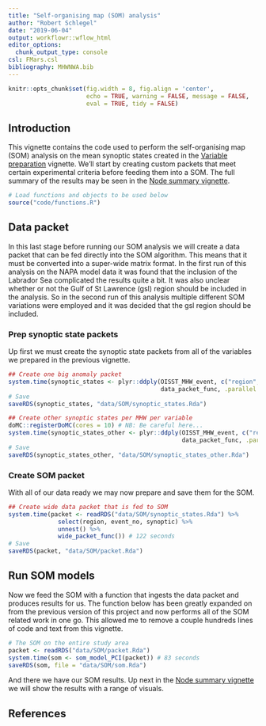 ```yaml
---
title: "Self-organising map (SOM) analysis"
author: "Robert Schlegel"
date: "2019-06-04"
output: workflowr::wflow_html
editor_options:
  chunk_output_type: console
csl: FMars.csl
bibliography: MHWNWA.bib
---
```


```r
knitr::opts_chunk$set(fig.width = 8, fig.align = 'center',
                      echo = TRUE, warning = FALSE, message = FALSE, 
                      eval = TRUE, tidy = FALSE)
```

## Introduction

This vignette contains the code used to perform the self-organising map (SOM) analysis on the mean synoptic states created in the [Variable preparation](https://robwschlegel.github.io/MHWNWA/var-prep.html) vignette. We'll start by creating custom packets that meet certain experimental criteria before feeding them into a SOM. The full summary of the results may be seen in the [Node summary vignette](https://robwschlegel.github.io/MHWNWA/node-summary.html).

```r
# Load functions and objects to be used below
source("code/functions.R")
```

## Data packet

In this last stage before running our SOM analysis we will create a data packet that can be fed directly into the SOM algorithm. This means that it must be converted into a super-wide matrix format. In the first run of this analysis on the NAPA model data it was found that the inclusion of the Labrador Sea complicated the results quite a bit. It was also unclear whether or not the Gulf of St Lawrence (gsl) region should be included in the analysis. So in the second run of this analysis multiple different SOM variations were employed and it was decided that the gsl region should be included.

### Prep synoptic state packets

Up first we must create the synoptic state packets from all of the variables we prepared in the previous vignette.

```r
## Create one big anomaly packet
system.time(synoptic_states <- plyr::ddply(OISST_MHW_event, c("region", "event_no"),
                                           data_packet_func, .parallel = T)) # 204 seconds
# Save
saveRDS(synoptic_states, "data/SOM/synoptic_states.Rda")

## Create other synoptic states per MHW per variable
doMC::registerDoMC(cores = 10) # NB: Be careful here...
system.time(synoptic_states_other <- plyr::ddply(OISST_MHW_event, c("region", "event_no"),
                                                 data_packet_func, .parallel = T, df = ALL_other)) # 122 seconds
# Save
saveRDS(synoptic_states_other, "data/SOM/synoptic_states_other.Rda")
```

### Create SOM packet

With all of our data ready we may now prepare and save them for the SOM.

```r
## Create wide data packet that is fed to SOM
system.time(packet <- readRDS("data/SOM/synoptic_states.Rda") %>%
              select(region, event_no, synoptic) %>%
              unnest() %>%
              wide_packet_func()) # 122 seconds
# Save
saveRDS(packet, "data/SOM/packet.Rda")
```

## Run SOM models

Now we feed the SOM with a function that ingests the data packet and produces results for us. The function below has been greatly expanded on from the previous version of this project and now performs all of the SOM related work in one go. This allowed me to remove a couple hundreds lines of code and text from this vignette.

```r
# The SOM on the entire study area
packet <- readRDS("data/SOM/packet.Rda")
system.time(som <- som_model_PCI(packet)) # 83 seconds
saveRDS(som, file = "data/SOM/som.Rda")
```

And there we have our SOM results. Up next in the [Node summary vignette](https://robwschlegel.github.io/MHWNWA/node-summary.html) we will show the results with a range of visuals.

## References
